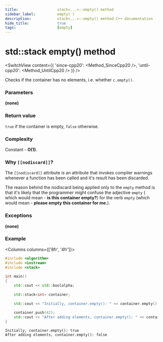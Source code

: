 ```yaml
---
title:					stack<...>::empty() method
sidebar_label:			empty( )
description:			stack<...>::empty() method C++ documentation
hide_title:				true
tags:					[empty]
---
```



<!----------------- Codes ---------------------->

<!-- empty() -->

# std::stack empty() method

<SwitchView content={{
	'since-cpp20': <Method_SinceCpp20 />,
	'until-cpp20': <Method_UntilCpp20 />
}} />

Checks if the container has no elements, i.e. whether `c.empty()`.

### Parameters

**(none)**

### Return value

`true` if the container is empty, `false` otherwise.

### Complexity

Constant - **O(1)**.

### Why `[[nodiscard]]`?

The `[[nodiscard]]` attribute is an attribute that invokes compiler warnings whenever
a function has been called and it's result has been discarded.

The reason behind the nodiscard being applied only to the `empty` method is that
it's likely that the programmer might confuse the adjective `empty` (
which would mean - **is this container empty?**) for the verb `empty` (which would mean - **please empty this container for me.**).

### Exceptions

**(none)**

### Example

<Columns columns={['8fr', '4fr']}>
<div>

```cpp title='Main.cpp' showLineNumbers
#include <algorithm>
#include <iostream>
#include <stack>
 
int main()
{
    std::cout << std::boolalpha;
 
    std::stack<int> container;
 
    std::cout << "Initially, container.empty(): " << container.empty() << '\n';
 
    container.push(42);
    std::cout << "After adding elements, container.empty(): " << container.empty() << '\n';
}
```

</div>
<div>

```plaintext title="Output"
Initially, container.empty(): true
After adding elements, container.empty(): false
```

</div>
</Columns>

